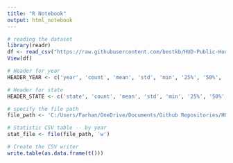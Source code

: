 ```yaml
---
title: "R Notebook"
output: html_notebook
---
```


```r
# reading the dataset
library(readr)
df <- read_csv("https://raw.githubusercontent.com/bestkb/HUD-Public-Housing/main/data/locations_inspectionscores_forMeri_Nov.csv")
View(df)
```

```r
# Header for year
HEADER_YEAR <- c('year', 'count', 'mean', 'std', 'min', '25%', '50%', '75%', 'max')

# Header for state
HEADER_STATE <- c('state', 'count', 'mean', 'std', 'min', '25%', '50%', '75%', 'max')

```


```r
# specify the file path
file_path <- 'C:/Users/Farhan/OneDrive/Documents/Github Repositories/HUD-Public-Housing/figures/stats_inspection_score_year.csv'

# Statistic CSV table -- by year
stat_file <- file(file_path, 'w')

# Create the CSV writer
write.table(as.data.frame(t()))
```